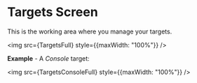 
# Targets Screen

This is the working area where you manage your targets.

<img src={TargetsFull} style={{maxWidth: "100%"}} />

**Example** - A _Console_ target:

<img src={TargetsConsoleFull} style={{maxWidth: "100%"}} />
